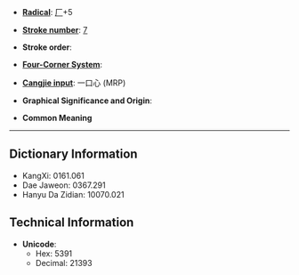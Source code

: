 * '''[[Wiktionary:Chinese radical index| Radical]]''': [[Wiktionary:Chinese radical index 厂|厂]]+5

* '''[[Wiktionary:Chinese total strokes index|Stroke number]]''': [[Wiktionary:Chinese total strokes index 7|7]]

* '''Stroke order''': 

* '''[[Wiktionary:Chinese four corner index|Four-Corner System]]''': 

* '''[[Wiktionary:Chinese Cangjie index|Cangjie input]]''': 一口心 (MRP)

* '''Graphical Significance and Origin''': 

* '''Common Meaning'''

----

== Dictionary Information ==

* KangXi: 0161.061
* Dae Jaweon: 0367.291
* Hanyu Da Zidian: 10070.021

== Technical Information ==

* '''Unicode''':
** Hex: 5391
** Decimal: 21393